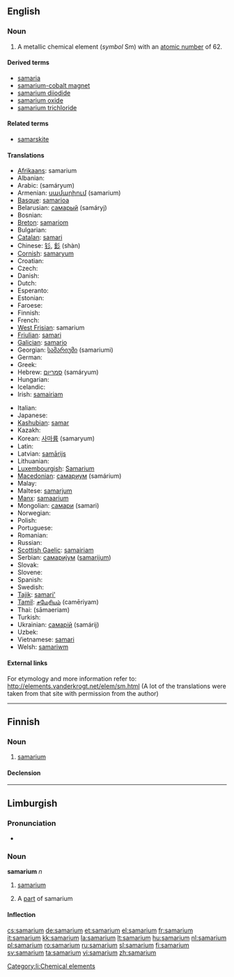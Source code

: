 {{also|Samarium}}
==English==
{{elements|Sm|promethium|Pm|europium|Eu}}

===Noun===
{{en-noun|-}}
{{wikipedia}}

# {{element}} A metallic chemical element (''symbol'' Sm) with an [[atomic number]] of 62.

====Derived terms====
* [[samaria]]
* [[samarium-cobalt magnet]]
* [[samarium diiodide]]
* [[samarium oxide]]
* [[samarium trichloride]]

====Related terms====
* [[samarskite]]<!--origin of the word "samarium"-->

====Translations====
{{trans-top|chemical element}}
* [[Afrikaans]]: samarium
* Albanian: {{t-|sq|samarium|xs=Albanian}}
* Arabic: {{Arab|[[ساماريوم]]}} (samáryum) {{m}}
* Armenian: [[սամարիում]] (samarium)
* [[Basque]]: [[samarioa]]
* Belarusian: [[самарый]] (samáryj) {{m}}
* Bosnian: {{t-|bs|samarij}}
* [[Breton]]: [[samariom]]
* Bulgarian: {{t-|bg|самарий|m|tr=samárij|sc=Cyrl}}
* [[Catalan]]: [[samari]]
* Chinese: [[钐]], [[釤]] (shàn)
* [[Cornish]]: [[samaryum]]
* Croatian: {{t-|hr|samarij}}
* Czech: {{t+|cs|samarium}}
* Danish: {{t-|da|samarium}}
* Dutch: {{t+|nl|samarium|n}}
* Esperanto: {{t-|eo|samario|xs=Esperanto}}
* Estonian: {{t-|et|samaarium}}
* Faroese: {{t-|fo|samarium|xs=Faroese}}
* Finnish: {{t+|fi|samarium}}
* French: {{t+|fr|samarium|m}}
* [[West Frisian]]: samarium
* [[Friulian]]: [[samari]]
* [[Galician]]: [[samario]]
* Georgian: [[სამარიუმი]] (samariumi)
* German: {{t+|de|Samarium|n}}
* Greek: {{t+|el|σαμάριο|n|tr=samário|sc=Grek}}
* Hebrew: [[סמריום]] (samáryum)
* Hungarian: {{t+|hu|szamárium}}
* Icelandic: {{t+|is|samarín}}
* Irish: [[samairiam]]
{{trans-mid}}
* Italian: {{t+|it|samario|m}}
* Japanese: {{t+|ja|サマリウム|tr=samariumu|sc=Jpan}}
* [[Kashubian]]: [[samar]]
* Kazakh: {{t-|kk|самарий|tr=samarii|sc=Cyrl|xs=Kazakh}}
* Korean: [[사마륨]] (samaryum)
* Latin: {{t+|la|samarium}}
* Latvian: [[samārijs]]
* Lithuanian: {{t+|lt|samaris|xs=Lithuanian}}
* [[Luxembourgish]]: [[Samarium]]
* [[Macedonian]]: [[самариум]] (samárium) {{m}}
* Malay: {{t-|ms|samarium|xs=Malay}}
* Maltese: [[samarjum]]
* [[Manx]]: [[samaarium]]
* Mongolian: [[самари]] (samari)
* Norwegian: {{t-|no|samarium}}
* Polish: {{t+|pl|samar|m}}
* Portuguese: {{t+|pt|samário|m}}
* Romanian: {{t+|ro|samariu|n}}
* Russian: {{t+|ru|самарий|m|tr=samárij|sc=Cyrl}}
* [[Scottish Gaelic]]: [[samairiam]]
* Serbian: [[самариjум]] ([[samarijum]]) {{m}}
* Slovak: {{t-|sk|samarium}}
* Slovene: {{t+|sl|samarij}}
* Spanish: {{t+|es|samario|m}}
* Swedish: {{t+|sv|samarium}}
* [[Tajik]]: [[samari']]
* [[Tamil]]: [[சமேரியம்]] (camēriyam)
* Thai: {{Thai|[[ซาแมเรียม]]}} (sāmaeriam)
* Turkish: {{t+|tr|samaryum}}
* Ukrainian: [[самарій]] (samárij) {{m}}
* Uzbek: {{t-|uz|самарий|tr=samariy|sc=Cyrl|xs=Uzbek}}
* Vietnamese: [[samari]]
* Welsh: [[samariwm]]
{{trans-bottom}}

====External links====
For etymology and more information refer to:
http://elements.vanderkrogt.net/elem/sm.html
(A lot of the translations were taken from that site with permission from the author)

----

==Finnish==
{{wikipedia|lang=fi}}

===Noun===
{{infl|fi|noun}}

# {{element|lang=fi}} [[#English|samarium]]

====Declension====
{{fi-decl-tuoli|samarium|||a|i|np=1}}

----

==Limburgish==

===Pronunciation===
* {{IPA|[sɑˈmaː˨ʁjɔ˧m]|lang=li}}

===Noun===
'''samarium''' ''n''

# {{uncountable|lang=li}} [[samarium#English|samarium]]
# A [[part]] of samarium

====Inflection====
{{li-noun-um|samari}}

[[Category:li:Chemical elements]]

[[cs:samarium]]
[[de:samarium]]
[[et:samarium]]
[[el:samarium]]
[[fr:samarium]]
[[it:samarium]]
[[kk:samarium]]
[[la:samarium]]
[[lt:samarium]]
[[hu:samarium]]
[[nl:samarium]]
[[pl:samarium]]
[[ro:samarium]]
[[ru:samarium]]
[[sl:samarium]]
[[fi:samarium]]
[[sv:samarium]]
[[ta:samarium]]
[[vi:samarium]]
[[zh:samarium]]